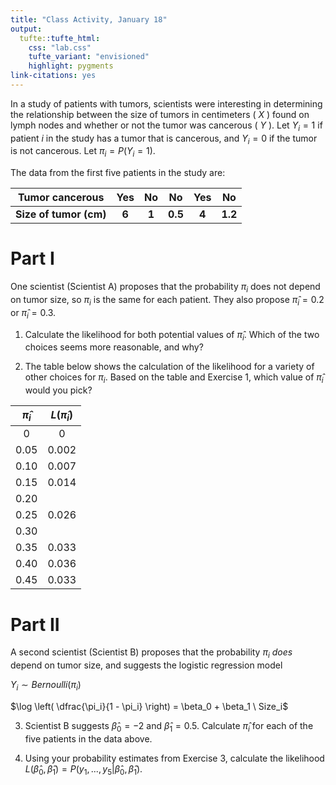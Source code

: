 ```yaml
---
title: "Class Activity, January 18"
output: 
  tufte::tufte_html:
    css: "lab.css"
    tufte_variant: "envisioned"
    highlight: pygments
link-citations: yes
---
```


In a study of patients with tumors, scientists were interesting in determining the relationship between the size of tumors in centimeters ( $X$ ) found on lymph nodes and whether or not the tumor was cancerous ( $Y$ ). Let $Y_i = 1$ if patient $i$ in the study has a tumor that is cancerous, and $Y_i = 0$ if the tumor is not cancerous. Let $\pi_i = P(Y_i = 1)$.

The data from the first five patients in the study are:

| Tumor cancerous | Yes | No | No | Yes | No |
| :---: | :---: | :---: | :---: | :---: | :---: |
| **Size of tumor (cm)** | **6** | **1** | **0.5** | **4** | **1.2** |

# Part I

One scientist (Scientist A) proposes that the probability $\pi_i$ does not depend on tumor size, so $\pi_i$ is the same for each patient. They also propose $\widehat{\pi}_i = 0.2$ or $\widehat{\pi}_i = 0.3$.

1. Calculate the likelihood for both potential values of $\widehat{\pi}_i$. Which of the two choices seems more reasonable, and why?

2. The table below shows the calculation of the likelihood for a variety of other choices for $\pi_i$. Based on the table and Exercise 1, which value of $\widehat{\pi}_i$ would you pick?

| $\widehat{\pi}_i$ | $L(\widehat{\pi}_i)$ |
| :---: | :---: |
| 0 | 0 |
| 0.05 | 0.002 |
| 0.10 | 0.007 |
| 0.15 | 0.014 |
| 0.20 | |
| 0.25 | 0.026 |
| 0.30 | |
| 0.35 | 0.033 |
| 0.40 | 0.036 |
| 0.45 | 0.033 |

# Part II

A second scientist (Scientist B) proposes that the probability $\pi_i$ *does* depend on tumor size, and suggests the logistic regression model

$Y_i \sim Bernoulli(\pi_i)$

$\log \left( \dfrac{\pi_i}{1 - \pi_i} \right) = \beta_0 + \beta_1 \ Size_i$

3. Scientist B suggests $\widehat{\beta}_0 = -2$ and $\widehat{\beta}_1 = 0.5$. Calculate $\widehat{\pi}_i$ for each of the five patients in the data above.

4. Using your probability estimates from Exercise 3, calculate the likelihood $L(\widehat{\beta}_0, \widehat{\beta}_1) = P(y_1,...,y_5 | \widehat{\beta}_0, \widehat{\beta}_1)$.
